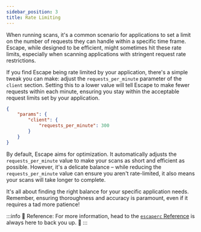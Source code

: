 ```yaml
---
sidebar_position: 3
title: Rate Limiting
---
```


When running scans, it's a common scenario for applications to set a limit on the number of requests they can handle within a specific time frame. Escape, while designed to be efficient, might sometimes hit these rate limits, especially when scanning applications with stringent request rate restrictions.

If you find Escape being rate limited by your application, there's a simple tweak you can make: adjust the `requests_per_minute` parameter of the `client` section. Setting this to a lower value will tell Escape to make fewer requests within each minute, ensuring you stay within the acceptable request limits set by your application.

```json
{
    "params": {
        "client": {
            "requests_per_minute": 300
        }
    }
}
```

By default, Escape aims for optimization. It automatically adjusts the `requests_per_minute` value to make your scans as short and efficient as possible. However, it's a delicate balance – while reducing the `requests_per_minute` value can ensure you aren't rate-limited, it also means your scans will take longer to complete.

It's all about finding the right balance for your specific application needs. Remember, ensuring thoroughness and accuracy is paramount, even if it requires a tad more patience!


:::info 🤖 Reference:
For more information, head to the [`escaperc` Reference](/advanced-usage/parameters-reference) is always here to back you up. 🚀
:::
